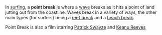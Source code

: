 In [[surfing]], a '''point break''' is where a [[wave]] breaks as it hits a point of land jutting out from the coastline. Waves break in a variety of ways, the other main types (for surfers) being a [[reef break]] and a [[beach break]].

Point Break is also a film starring [[Patrick Swayze]] and [[Keanu Reeves]]

{{stub}}